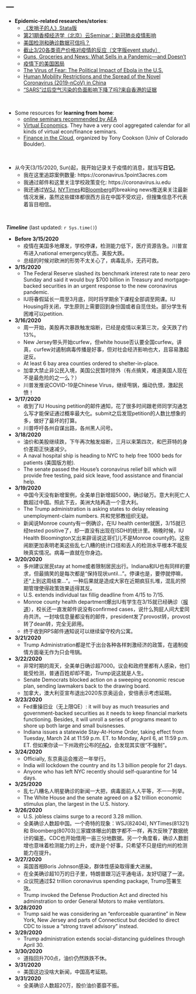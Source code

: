 ---
---

<link rel="stylesheet" href="style.css" type="text/css">

* **Epidemic-related researches/stories**:
  + [《发哨子的人》Stata版](https://mp.weixin.qq.com/s/OQgZZ0hOFPNC8-dHlE0jKw)
  + [第21期香樟经济学（北京）云Seminar：新冠肺炎疫情影响](https://mp.weixin.qq.com/s/uHiyYJdIzwF9e5omYPIDCQ)
  + [美国检测和确诊数据可信吗？](https://mp.weixin.qq.com/s/fqQ-YIdqBZ9klaos2MOQtg)
  + [截止3/20各类资产价格对疫情的反应（文字版event study）](https://mp.weixin.qq.com/s/TEhY3rPWEonPX0gByA-QhQ)
  + [Guns, Groceries and News: What Sells in a Pandemic—and Doesn’t](https://www.wsj.com/articles/groceries-guns-and-news-what-sells-in-a-pandemicand-what-doesnt-11585042200)
  + [疫情下的美国困局](https://m.ftchinese.com/story/001086962?adchannelID=&full=y)
  + [The Virus of Fear: The Political Impact of Ebola in the U.S.](https://www.nber.org/papers/w26897?utm_campaign=ntwh&utm_medium=email&utm_source=ntwg29)
  + [Human Mobility Restrictions and the Spread of the Novel Coronavirus (2019-nCoV) in China](https://www.nber.org/papers/w26906?utm_campaign=ntwh&utm_medium=email&utm_source=ntwg29)
  + [“SARS”过后空气污染的负面影响下降了吗?来自香港的证据](https://mp.weixin.qq.com/s/BnKZiEgg4UvspQDeRtLh0w)
  
&nbsp;  

* Some resources for **learning from home**:
  + [online seminars recommended by AEA](https://www.aeaweb.org/resources/online-seminars)
  + [Virtual Economics](https://virtual-econ.info/). They have a very cool aggregated calendar for all kinds of virtual econ/finance seminars.
  + [Finance in the Cloud](https://www.colorado.edu/business/finance-cloud), organized by Tony Cookson (Univ of Colorado Boulder).

&nbsp;  

* 从今天(3/15/2020, Sun)起，我开始记录关于疫情的消息，就当写**日记**。
  + 我在这里追踪案例数量: https://coronavirus.1point3acres.com
  + 我通过邮件和这里关注学校政策变化: https://coronavirus.iu.edu
  + 我还通过[WSJ](https://www.wsj.com), [NYTimes](https://www.nytimes.com)和[Bloomberg](https://www.bloomberg.com)的breaking news推送来关注最新情况发展，虽然这些媒体都很西方且在中国不受欢迎，但搜集信息不代表着盲目相信。

&nbsp; 
  
***Timeline*** (last updated: `r Sys.time()`)

* **Before 3/15/2020**
  + 疫情在美国多地爆发，学校停课，检测能力低下，医疗资源告急。川普宣布进入national emergency状态。美股大跌。
  + 总结的时候对欧洲的形势不太关心了，病毒乱杀，无药可救。
  
* **3/15/2020**
  + The Federal Reserve slashed its benchmark interest rate to near zero Sunday and said it would buy $700 billion in Treasury and mortgage-backed securities in an urgent response to the new coronavirus pandemic. 
  + IU将春假延长一周至3月底，同时将学期余下课程全部调至网课。IU Housing将关闭，学生原则上需要回到身份国或者自觅住处。部分学生有困难可以petition.
  
* **3/16/2020**
  + 周一开始，美股再次暴跌触发熔断，已经是疫情以来第三次，全天跌了约13%。
  + New Jersey带头开始curfew，但white house否认要全国curfew。讲真，curfew对遏制病毒传播是好事，但对社会经济影响也大，且容易激起逆反。
  + At least 6 bay area counties ordered to shelter-in-place.
  + 加拿大禁止非公民入境，美国公民暂时除外（有点搞笑，难道美国人现在不是最危险的之一么？）
  + 川普发推说COVID-19是Chinese Virus，继续甩锅，煽动仇恨，激起民愤！
  
* **3/17/2020**
  + 收到了IU Housing petition的邮件通知，花了很多时间跟老师同学沟通怎么写才能保证通过概率最大化。submit之后发现petition的人数比想象的多，做好了最坏的打算。
  + 川普呼吁各州自谋出路，各州黑人问号。

* **3/18/2020**
  + 油价和美股继续跌，下午再次触发熔断，三月以来第四次，和巴菲特的身价差距正快速减少。
  + A naval hospital ship is heading to NYC to help free 1000 beds for patients (美国版方舱).
  + The senate passed the House's coronavirus relief bill which will provide free testing, paid sick leave, food assistance and financial help.

* **3/19/2020**
  + 中国今天没有新增案例，全美单日新增超5000，确诊破万。意大利死亡人数超过中国。照此下去，美洲大陆再造一个意大利。
  + The Trump administration is asking states to delay releasing unemployment-claim numbers. 共和党邪教组织无疑。
  + 新闻说Monroe county有一例确诊，在IU health center就医，3/15就已经tested positive了，却一直没有出现在ISDH的统计里。稍晚时候，IU Health Bloomington又出来辟谣说这哥们儿不是Monroe county的。这些闹剧更加表明老美这些乱七八糟的统计口径和丢人的检测水平根本不能反映真实情况。病毒一直就在你身边。

* **3/20/2020**
  + 多州建议居民stay at home或者限制居民出行。Indiana和IU也有同样的要求，但最搞笑的是每次都是“保持现状until...”。停课也是，要停就停嘛，还“上到这周结束...”。一种后果就是造成大家在近期疯狂扎堆，混乱的预期管理使得政策效果适得其反。
  + U.S. extends individual tax fillig deadline from 4/15 to 7/15.
  + Monroe county health department爆出IU有学生在3/15就已经确诊（[报道](https://news.iu.edu/stories/2020/03/iu/releases/20-student-tests-positive-for-covid-19-coronavirus.html)），校长还一直发邮件说没有confirmed cases，说什么狗屁人间大爱同舟共济。一封啥信息量都没有的邮件，president发了provost转，provost转了dean转，完全无卵用。
  + 终于收到RPS邮件通知说可以继续留守校内公寓。
  
* **3/21/2020**
  + Trump Administration都是忙于出台各种各样刺激经济的政策，在遏制疫情方面毫无作为只会甩锅。
  
* **3/22/2020**
  + 非常时期的周天，全美单日确诊超7000。议会和政府里都有人感染，他们能受检测，普通百姓却却不能，Trump说这就是人生。
  + Senate Democrats blocked action on a sweeping economic rescue plan, sending lawmakers back to the drawing board.
  + 加拿大，澳大利亚宣布退出2020东京奥运会，安倍表示考虑延期。
  
* **3/23/2020**
  + Fed重操旧业（无上限QE）: it will buy as much treasuries and government-backed securities as it needs to keep financial markets functioning. Besides, it will unroll a series of programs meant to shore up both large and small buisnesses.
  + Indiana issues a statewide Stay-At-Home Order, taking effect from Tuesday, March 24 at 11:59 p.m. ET. to Monday, April 6, at 11:59 p.m. ET. 但如果你读一下州政府公布的[FAQ](https://www.in.gov/gov/3232.htm)，会发现其实很“不强制”。
  
* **3/24/2020**
  + Officially, 东京奥运会推迟一年举行。
  + India will lockdown the country and its 1.3 billion people for 21 days.
  + Anyone who has left NYC recently should self-quarantine for 14 days.
  
* **3/25/2020**
  + 乱七八糟名人明星确诊的新闻一大把，病毒面前人人平等，不一一列举。
  + The White House and the senate agreed on a $2 trillion economic stimulus plan, the largest in the U.S. history.
  
* **3/26/2020**
  + U.S. jobless claims surge to a record 3.28 million.
  + 全美确诊人数超中国。一个奇特的现象：WSJ(82404), NYTimes(81321) 和 Bloomberg(80703)三家媒体曝出的数字都不一样，再次反映了数据统计的偏差。CDC也开始借用一亩三分地数据。另一个角度看，确诊人数剧增也意味着检测能力的上升，或许是个好事，只希望不只是纽约州的检测能力在提升。
  
* **3/27/2020**
  + 英国首相Boris Johnson感染，群体性感染取得重大进展。
  + 在全美确诊超10万的日子里，特朗普跟习近平通电话，友好切磋了一波。
  + 众议院通过$2 trillion coronavirus spending package, Trump签署生效。
  + Trump invoked the Defense Production Act and directed his adminstration to order General Motors to make ventilators.
  
* **3/28/2020**
  + Trump said he was considering an "enforceable quarantine" in New York, New Jersey and parts of Connecticut but decided to direct CDC to issue a "strong travel advisory" instead.
  
* **3/29/2020**
  + Trump administration extends social-distancing guidelines through April 30.
 
* **3/30/2020**
  + 道指回升700点，油价仍然跌跌不休。
  
* **3/31/2020**
  + 美国这边没啥大新闻，中国高考延期。
  
* **3/31/2020**
  + 全美确诊人数超20万，股价油价萎靡不振。